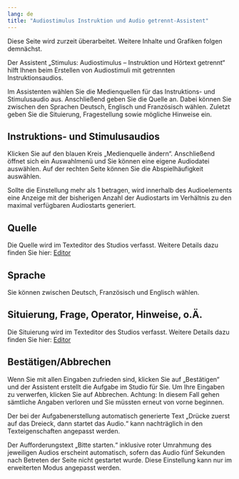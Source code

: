 ```yaml
---
lang: de
title: "Audiostimulus Instruktion und Audio getrennt-Assistent"
---
```


::: {.callout-caution}
Diese Seite wird zurzeit überarbeitet. Weitere Inhalte und Grafiken folgen demnächst.
:::

Der Assistent „Stimulus: Audiostimulus – Instruktion und Hörtext getrennt“ hilft Ihnen beim Erstellen von Audiostimuli mit getrennten Instruktionsaudios.

Im Assistenten wählen Sie die Medienquellen für das Instruktions- und Stimulusaudio aus. Anschließend geben Sie die Quelle an. Dabei können Sie zwischen den Sprachen Deutsch, Englisch und Französisch wählen. Zuletzt geben Sie die Situierung, Fragestellung sowie mögliche Hinweise ein.

## Instruktions- und Stimulusaudios

Klicken Sie auf den blauen Kreis „Medienquelle ändern“. Anschließend öffnet sich ein Auswahlmenü und Sie können eine eigene Audiodatei auswählen. Auf der rechten Seite können Sie die Abspielhäufigkeit auswählen.

::: {.callout-note}
Sollte die Einstellung mehr als 1 betragen, wird innerhalb des Audioelements eine Anzeige mit der bisherigen Anzahl der Audiostarts im Verhältnis zu den maximal verfügbaren Audiostarts generiert.
:::

## Quelle

Die Quelle wird im Texteditor des Studios verfasst. Weitere Details dazu finden Sie hier: [Editor](../../Medienelemente/Text/index.qmd)

## Sprache 

Sie können zwischen Deutsch, Französisch und Englisch wählen.

## Situierung, Frage, Operator, Hinweise, o.Ä.

Die Situierung wird im Texteditor des Studios verfasst. Weitere Details dazu finden Sie hier: [Editor](../../Medienelemente/Text/index.qmd)

## Bestätigen/Abbrechen

Wenn Sie mit allen Eingaben zufrieden sind, klicken Sie auf „Bestätigen“ und der Assistent erstellt die Aufgabe im Studio für Sie. Um Ihre Eingaben zu verwerfen, klicken Sie auf Abbrechen. Achtung: In diesem Fall gehen sämtliche Angaben verloren und Sie müssten erneut von vorne beginnen. 

::: {.callout-note}
Der bei der Aufgabenerstellung automatisch generierte Text „Drücke zuerst auf das Dreieck, dann startet das Audio.“ kann nachträglich in den Texteigenschaften angepasst werden. 
:::

::: {.callout-note}
Der Aufforderungstext „Bitte starten.“ inklusive roter Umrahmung des jeweiligen Audios erscheint automatisch, sofern das Audio fünf Sekunden nach Betreten der Seite nicht gestartet wurde. Diese Einstellung kann nur im erweiterten Modus angepasst werden.  
:::
